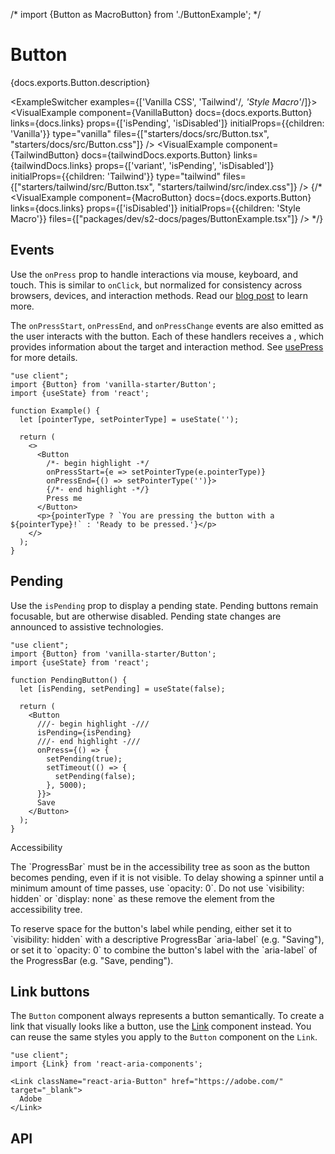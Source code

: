 
/* import {Button as MacroButton} from './ButtonExample'; */

# Button

<PageDescription>{docs.exports.Button.description}</PageDescription>

<ExampleSwitcher examples={['Vanilla CSS', 'Tailwind'/*, 'Style Macro'*/]}>
  <VisualExample
    component={VanillaButton}
    docs={docs.exports.Button}
    links={docs.links}
    props={['isPending', 'isDisabled']}
    initialProps={{children: 'Vanilla'}}
    type="vanilla"
    files={["starters/docs/src/Button.tsx", "starters/docs/src/Button.css"]} />
  <VisualExample
    component={TailwindButton}
    docs={tailwindDocs.exports.Button}
    links={tailwindDocs.links}
    props={['variant', 'isPending', 'isDisabled']}
    initialProps={{children: 'Tailwind'}}
    type="tailwind"
    files={["starters/tailwind/src/Button.tsx", "starters/tailwind/src/index.css"]} />
  {/* <VisualExample
    component={MacroButton}
    docs={docs.exports.Button}
    links={docs.links}
    props={['isDisabled']}
    initialProps={{children: 'Style Macro'}}
    files={["packages/dev/s2-docs/pages/ButtonExample.tsx"]} /> */}
</ExampleSwitcher>

## Events

Use the `onPress` prop to handle interactions via mouse, keyboard, and touch. This is similar to `onClick`, but normalized for consistency across browsers, devices, and interaction methods. Read our [blog post](/blog/building-a-button-part-1.html) to learn more.

The `onPressStart`, `onPressEnd`, and `onPressChange` events are also emitted as the user interacts with the button. Each of these handlers receives a <TypeLink links={typesDocs.links} type={typesDocs.exports.PressEvent} />, which provides information about the target and interaction method. See [usePress](usePress.html) for more details.

```tsx render
"use client";
import {Button} from 'vanilla-starter/Button';
import {useState} from 'react';

function Example() {
  let [pointerType, setPointerType] = useState('');

  return (
    <>
      <Button
        /*- begin highlight -*/
        onPressStart={e => setPointerType(e.pointerType)}
        onPressEnd={() => setPointerType('')}>
        {/*- end highlight -*/}
        Press me
      </Button>
      <p>{pointerType ? `You are pressing the button with a ${pointerType}!` : 'Ready to be pressed.'}</p>
    </>
  );
}
```

## Pending

Use the `isPending` prop to display a pending state. Pending buttons remain focusable, but are otherwise disabled. Pending state changes are announced to assistive technologies.

```tsx render
"use client";
import {Button} from 'vanilla-starter/Button';
import {useState} from 'react';

function PendingButton() {
  let [isPending, setPending] = useState(false);

  return (
    <Button
      ///- begin highlight -///
      isPending={isPending}
      ///- end highlight -///
      onPress={() => {
        setPending(true);
        setTimeout(() => {
          setPending(false);
        }, 5000);
      }}>
      Save
    </Button>
  );
}
```

<InlineAlert variant="notice">
  <Heading>Accessibility</Heading>
  <Content><p style={{marginTop: 0}}>The `ProgressBar` must be in the accessibility tree as soon as the button becomes pending, even if it is not visible. To delay showing a spinner until a minimum amount of time passes, use `opacity: 0`. Do not use `visibility: hidden` or `display: none` as these remove the element from the accessibility tree.</p>
  <p style={{marginBottom: 0}}>To reserve space for the button's label while pending, either set it to `visibility: hidden` with a descriptive ProgressBar `aria-label` (e.g. "Saving"), or set it to `opacity: 0` to combine the button's label with the `aria-label` of the ProgressBar (e.g. "Save, pending").</p></Content>
</InlineAlert>

## Link buttons

The `Button` component always represents a button semantically. To create a link that visually looks like a button, use the [Link](Link.html) component instead. You can reuse the same styles you apply to the `Button` component on the `Link`.

```tsx render
"use client";
import {Link} from 'react-aria-components';

<Link className="react-aria-Button" href="https://adobe.com/" target="_blank">
  Adobe
</Link>
```

## API

<PropTable component={docs.exports.Button} links={docs.links} />

<StateTable defaultClassName="react-aria-Button" properties={docs.exports.ButtonRenderProps.properties} />
